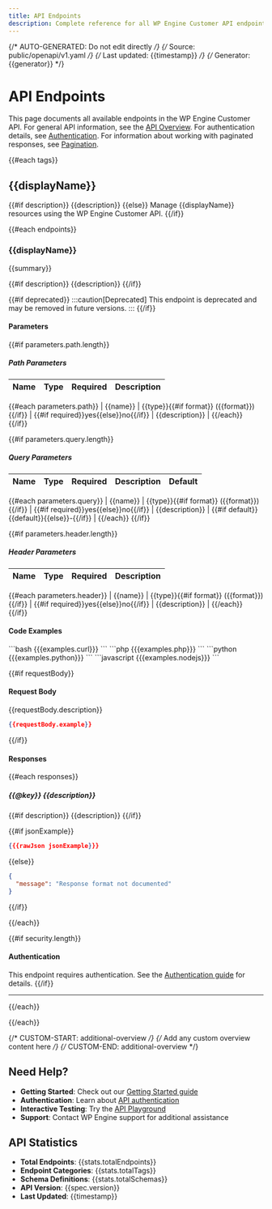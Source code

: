 ```yaml
---
title: API Endpoints
description: Complete reference for all WP Engine Customer API endpoints
---
```


{/* AUTO-GENERATED: Do not edit directly */}
{/* Source: public/openapi/v1.yaml */}
{/* Last updated: {{timestamp}} */}
{/* Generator: {{generator}} */}


# API Endpoints

This page documents all available endpoints in the WP Engine Customer API. For general API information, see the [API Overview](/api-reference/overview/). For authentication details, see [Authentication](/api-reference/authentication/). For information about working with paginated responses, see [Pagination](/api-reference/pagination/).

{{#each tags}}
## {{displayName}}

{{#if description}}
{{description}}
{{else}}
Manage {{displayName}} resources using the WP Engine Customer API.
{{/if}}

{{#each endpoints}}
### {{displayName}}

{{summary}}

{{#if description}}
{{description}}
{{/if}}

{{#if deprecated}}
:::caution[Deprecated]
This endpoint is deprecated and may be removed in future versions.
:::
{{/if}}

#### Parameters

{{#if parameters.path.length}}
##### Path Parameters

| Name | Type | Required | Description |
|------|------|----------|-------------|
{{#each parameters.path}}
| {{name}} | {{type}}{{#if format}} ({{format}}){{/if}} | {{#if required}}yes{{else}}no{{/if}} | {{description}} |
{{/each}}
{{/if}}

{{#if parameters.query.length}}
##### Query Parameters

| Name | Type | Required | Description | Default |
|------|------|----------|-------------|---------|
{{#each parameters.query}}
| {{name}} | {{type}}{{#if format}} ({{format}}){{/if}} | {{#if required}}yes{{else}}no{{/if}} | {{description}} | {{#if default}}{{default}}{{else}}-{{/if}} |
{{/each}}
{{/if}}

{{#if parameters.header.length}}
##### Header Parameters

| Name | Type | Required | Description |
|------|------|----------|-------------|
{{#each parameters.header}}
| {{name}} | {{type}}{{#if format}} ({{format}}){{/if}} | {{#if required}}yes{{else}}no{{/if}} | {{description}} |
{{/each}}
{{/if}}

#### Code Examples

<Tabs>
  <TabItem label="cURL">
    ```bash
    {{{examples.curl}}}
    ```
  </TabItem>
  <TabItem label="PHP">
    ```php
    {{{examples.php}}}
    ```
  </TabItem>
  <TabItem label="Python">
    ```python
    {{{examples.python}}}
    ```
  </TabItem>
  <TabItem label="Node.js">
    ```javascript
    {{{examples.nodejs}}}
    ```
  </TabItem>
</Tabs>

{{#if requestBody}}
#### Request Body

{{requestBody.description}}

```json
{{requestBody.example}}
```
{{/if}}

#### Responses

{{#each responses}}
##### {{@key}} {{description}}

{{#if description}}
{{description}}
{{/if}}

{{#if jsonExample}}
```json
{{{rawJson jsonExample}}}
```
{{else}}
```json
{
  "message": "Response format not documented"
}
```
{{/if}}

{{/each}}

{{#if security.length}}
#### Authentication

This endpoint requires authentication. See the [Authentication guide](/api-reference/authentication/) for details.
{{/if}}

---

{{/each}}

{{/each}}

{/* CUSTOM-START: additional-overview */}
{/* Add any custom overview content here */}
{/* CUSTOM-END: additional-overview */}

## Need Help?

- **Getting Started**: Check out our [Getting Started guide](/getting-started/introduction/)
- **Authentication**: Learn about [API authentication](/api-reference/authentication/)
- **Interactive Testing**: Try the [API Playground](/try/playground/)
- **Support**: Contact WP Engine support for additional assistance

## API Statistics

- **Total Endpoints**: {{stats.totalEndpoints}}
- **Endpoint Categories**: {{stats.totalTags}}
- **Schema Definitions**: {{stats.totalSchemas}}
- **API Version**: {{spec.version}}
- **Last Updated**: {{timestamp}}
